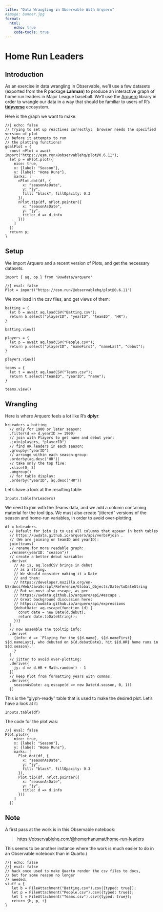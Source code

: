 ```yaml
---
title: "Data Wrangling in Observable With Arquero"
#image: banner.jpg
format:
  html:
    echo: true
    code-tools: true
---
```


# Home Run Leaders

## Introduction

As an exercise in data wrangling in Observable, we'll use a few datasets (exported from the R package **Lahman**) to produce an interactive graph of home run leaders in Major League baseball.  We'll use the [Arquero](https://observablehq.com/@uwdata/introducing-arquero) library in order to wrangle our data in a way that should be familiar to users of R's [**tidyverse**](https://www.tidyverse.org/) ecosystem.

Here is the graph we want to make:

```ojs
//| echo: false
// Trying to set up reactives correctly:  browser needs the specified version of plot
// before it attempts to run
// the plotting functions!
goalPlot = {
  const nPlot = await import("https://esm.run/@observablehq/plot@0.6.11");
  let p = nPlot.plot({
    nice: true,
    x: {label: "Season"},
    y: {label: "Home Runs"},
    marks: [
      nPlot.dot(df, {
        x: "seasonAsDate", 
        y: "jy", 
        fill: "black", fillOpacity: 0.3
      }),
      nPlot.tip(df, nPlot.pointer({
        x: "seasonAsDate",
        y: "jy",
        title: d => d.info
      }))
    ]
  })
  return p;
}
```

## Setup

We import Arquero and a recent version of Plots, and get the necessary datasets.

```ojs
import { aq, op } from '@uwdata/arquero'
```

```ojs
//| eval: false
Plot = import("https://esm.run/@observablehq/plot@0.6.11")
```

We now load in the csv files, and get views of them:

```ojs
batting = {
  let b = await aq.loadCSV("Batting.csv");
  return b.select("playerID", "yearID", "teamID", "HR");
}
```

```ojs
batting.view()
```

```ojs
players = {
  let p = await aq.loadCSV("People.csv");
  return p.select("playerID", "nameFirst", "nameLast", "debut");
}
```

```ojs
players.view()
```

```ojs
teams = {
  let t = await aq.loadCSV("Teams.csv");
  return t.select("teamID", "yearID", "name");
}
```

```ojs
teams.view()
```

## Wrangling

Here is where Arquero feels a lot like R's **dplyr**:

```ojs
hrLeaders = batting
  // only for 1900 or later season:
  .filter(d => d.yearID >= 1900)
  // join with Players to get name and debut year:
  .join(players, "playerID")
  // find HR leaders in each season:
  .groupby("yearID")
  // arrange within each season-group:
  .orderby(aq.desc("HR"))
  // take only the top five:
  .slice(0, 5)
  .ungroup()
  // for table display:
  .orderby("yearID", aq.desc("HR"))
```

Let's have a look at the resulting table:

```ojs
Inputs.table(hrLeaders)
```

We need to join with the Teams data, and we add a column containing material for the tool tips.  We must also create "jittered" versions of the season and home-run variables, in order to avoid over-plotting.

```ojs
df = hrLeaders.
  // Default for join is to use all columns that appear in both tables
  // https://uwdata.github.io/arquero/api/verbs#join .
  // (We are joining on teamID and yearID):
  join(teams)
  // rename for more readable graph:
  .rename({yearID: "season"})
  // create a better debut variable:
  .derive(
    // As is, aq.loadCSV brings in debut
    // as a string.
    // We should consider making it a Date
    // and then:
    // https://developer.mozilla.org/en-US/docs/Web/JavaScript/Reference/Global_Objects/Date/toDateString
    // But we must also escape, as per
    // https://uwdata.github.io/arquero/api/#escape .
    // Great background discussion here:
    // https://uwdata.github.io/arquero/api/expressions
    {debutDate: aq.escape(function (d) {
      const date = new Date(d.debut);
      return date.toDateString();
    })}
  )
  // now assemble the tooltip info:
  .derive(
    {info: d => `Playing for the ${d.name}, ${d.nameFirst} ${d.nameLast}, who debuted on ${d.debutDate}, hit ${d.HR} home runs in ${d.season}.`
    }
  )
  // jitter to avoid over-plotting:
  .derive({
    jy: d => d.HR + Math.random() - 1
  })
  // keep Plot from formatting years with commas:
  .derive({
    seasonAsDate: aq.escape(d => new Date(d.season, 0, 1))
  })
```

This is the "glyph-ready" table that is used to make the desired plot.  Let's have a look at it:

```ojs
Inputs.table(df)
```

The code for the plot was:

```ojs
//| eval: false
Plot.plot({
    nice: true,
    x: {label: "Season"},
    y: {label: "Home Runs"},
    marks: [
      Plot.dot(df, {
        x: "seasonAsDate", 
        y: "jy", 
        fill: "black", fillOpacity: 0.3
      }),
      Plot.tip(df, nPlot.pointer({
        x: "seasonAsDate",
        y: "jy",
        title: d => d.info
      }))
    ]
  })
```




## Note

A first pass at the work is in this Observable notebook:

>[https://observablehq.com/@homerhanumat/home-run-leaders](https://observablehq.com/@homerhanumat/home-run-leaders)

This seems to be another instance where the work is much easier to do in an Observable notebook than in Quarto.)

```ojs
//| echo: false
//| eval: false
// hack once used to make Quarto render the csv files to docs,
// but for some reason no longer
// needed:
stuff = {
   let b = FileAttachment("Batting.csv").csv({typed: true});
   let p = FileAttachment("People.csv").csv({typed: true});
   let t = FileAttachment("Teams.csv").csv({typed: true});
   return {b, p, t}
}
```




